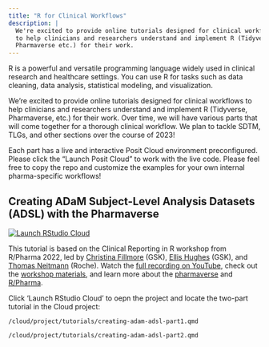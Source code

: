 ```yaml
---
title: "R for Clinical Workflows"
description: |
  We're excited to provide online tutorials designed for clinical workflows
  to help clinicians and researchers understand and implement R (Tidyverse,
  Pharmaverse etc.) for their work.
---
```


R is a powerful and versatile programming language widely used in clinical research and healthcare settings. You can use R for tasks such as data cleaning, data analysis, statistical modeling, and visualization.

We're excited to provide online tutorials designed for clinical workflows to help clinicians and researchers understand and implement R (Tidyverse, Pharmaverse, etc.) for their work. Over time, we will have various parts that will come together for a thorough clinical workflow. We plan to tackle SDTM, TLGs, and other sections over the course of 2023! 

Each part has a live and interactive Posit Cloud environment preconfigured. Please click the "Launch Posit Cloud" to work with the live code. Please feel free to copy the repo and customize the examples for your own internal pharma-specific workflows!

## Creating ADaM Subject-Level Analysis Datasets (ADSL) with the Pharmaverse

[![Launch RStudio Cloud](https://img.shields.io/badge/launch-cloud-75aadb?style=flat&logo=rstudio)](https://posit.cloud/content/5698018)

This tutorial is based on the Clinical Reporting in R workshop from R/Pharma 2022, led by [Christina Fillmore](https://uk.linkedin.com/in/christina-fillmore-38a19b41?trk=public_post-text) (GSK), [Ellis Hughes](https://www.linkedin.com/in/ellishughes) (GSK), and [Thomas Neitmann](https://ch.linkedin.com/in/thomasneitmann) (Roche). Watch the [full recording on YouTube](https://www.youtube.com/watch?v=9eod8MLF5ys), check out the [workshop materials](https://github.com/pharmaverse/r-pharma2022), and learn more about the [pharmaverse](https://pharmaverse.org/) and [R/Pharma](https://rinpharma.com/).

Click 'Launch RStudio Cloud' to oepn the project and locate the two-part tutorial in the Cloud project:

`/cloud/project/tutorials/creating-adam-adsl-part1.qmd`

`/cloud/project/tutorials/creating-adam-adsl-part2.qmd`

